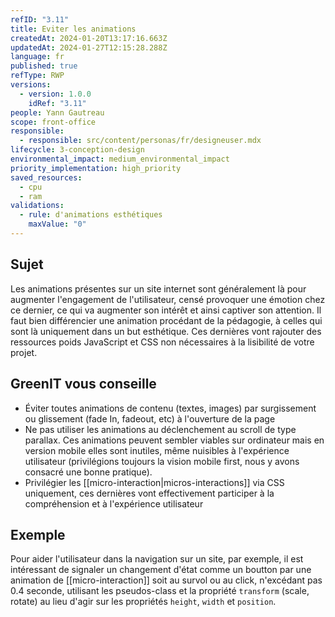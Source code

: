 ```yaml
---
refID: "3.11"
title: Eviter les animations
createdAt: 2024-01-20T13:17:16.663Z
updatedAt: 2024-01-27T12:15:28.288Z
language: fr
published: true
refType: RWP
versions:
  - version: 1.0.0
    idRef: "3.11"
people: Yann Gautreau
scope: front-office
responsible:
  - responsible: src/content/personas/fr/designeuser.mdx
lifecycle: 3-conception-design
environmental_impact: medium_environmental_impact
priority_implementation: high_priority
saved_resources:
  - cpu
  - ram
validations:
  - rule: d'animations esthétiques
    maxValue: "0"
---
```


## Sujet

Les animations présentes sur un site internet sont généralement là pour augmenter l'engagement de l'utilisateur, censé provoquer une émotion chez ce dernier, ce qui va augmenter son intérêt et ainsi captiver son attention. Il faut bien différencier une animation procédant de la pédagogie, à celles qui sont là uniquement dans un but esthétique. Ces dernières vont rajouter des ressources poids JavaScript et CSS non nécessaires à la lisibilité de votre projet.

## GreenIT vous conseille

- Éviter toutes animations de contenu (textes, images) par surgissement ou glissement (fade In, fadeout, etc) à l'ouverture de la page
- Ne pas utiliser les animations au déclenchement au scroll de type parallax. Ces animations peuvent sembler viables sur ordinateur mais en version mobile elles sont inutiles, même nuisibles à l'expérience utilisateur (privilégions toujours la vision mobile first, nous y avons consacré une bonne pratique).
- Privilégier les \[\[micro-interaction|micros-interactions]] via CSS uniquement, ces dernières vont effectivement participer à la compréhension et à l'expérience utilisateur

## Exemple

Pour aider l'utilisateur dans la navigation sur un site, par exemple, il est intéressant de signaler un changement d'état comme un boutton par une animation de \[\[micro-interaction]] soit au survol ou au click, n'excédant pas 0.4 seconde, utilisant les pseudos-class et la propriété `transform` (scale, rotate) au lieu d'agir sur les propriétés `height`, `width` et `position`.
